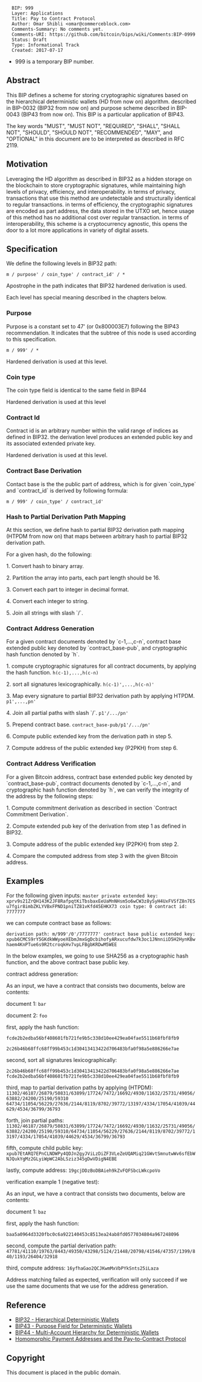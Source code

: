 <pre>
  BIP: 999
  Layer: Applications
  Title: Pay to Contract Protocol
  Author: Omar Shibli <omar@commerceblock.com>
  Comments-Summary: No comments yet.
  Comments-URI: https://github.com/bitcoin/bips/wiki/Comments:BIP-0999
  Status: Draft
  Type: Informational Track
  Created: 2017-07-17
</pre>

* 999 is a temporary BIP number.

==Abstract==

This BIP defines a scheme for storing cryptographic signatures based on the hierarchical deterministic wallets (HD from now on) algorithm.
described in BIP-0032 (BIP32 from now on) and purpose scheme described in
BIP-0043 (BIP43 from now on).
This BIP is a particular application of BIP43.

The key words "MUST", "MUST NOT", "REQUIRED", "SHALL", "SHALL NOT", "SHOULD", "SHOULD NOT", "RECOMMENDED", "MAY", and "OPTIONAL" in this document are to be interpreted as described in RFC 2119.

==Motivation==

Leveraging the HD algorithm as described in BIP32 as a hidden storage on the blockchain to store cryptographic signatures, while maintaining high levels of privacy, efficiency, and interoperability. in terms of privacy, transactions that use this method are undetectable and structurally identical to regular transactions.
in terms of efficiency, the cryptographic signatures are encoded as part address, the data stored in the UTXO set, hence usage of this method has no additional cost over regular transaction. in terms of interoperability, this scheme is a cryptocurrency agnostic, this opens the door to a lot more applications in variety of digital assets.

==Specification==

We define the following levels in BIP32 path:

<code>
m / purpose' / coin_type' / contract_id' / *
</code>

Apostrophe in the path indicates that BIP32 hardened derivation is used.

Each level has special meaning described in the chapters below.

===Purpose===

Purpose is a constant set to 47' (or 0x800003E7) following the BIP43 recommendation. It indicates that the subtree of this node is used according to this specification.

<code>
m / 999' / *
</code>

Hardened derivation is used at this level.

===Coin type===

The coin type field is identical to the same field in BIP44

Hardened derivation is used at this level

===Contract Id===

Contract id is an arbitrary number within the valid range of indices as defined in BIP32. the derivation level produces an extended public key and its associated extended private key.

Hardened derivation is used at this level.

===Contract Base Derivation===

Contact base is the the public part of address, which is for given `coin_type` and `contract_id` is derived by following formula:

<code>
m / 999' / coin_type' / contract_id'
</code>

===Hash to Partial Derivation Path Mapping===

At this section, we define hash to partial BIP32 derivation path mapping (HTPDM from now on) that maps between arbitrary hash to partial BIP32 derivation path.

For a given hash, do the following:

1. Convert hash to binary array.

2. Partition the array into parts, each part length should be 16.

3. Convert each part to integer in decimal format.

4. Convert each integer to string.

5. Join all strings with slash `/`.

===Contract Address Generation===

For a given contract documents denoted by `c-1,...,c-n`, contract base extended public key denoted by `contract_base-pub`, and cryptographic hash function denoted by `h`.

1. compute cryptographic signatures for all contract documents, by applying the hash function.
<code>
h(c-1),...,h(c-n)
</code>

2. sort all signatures lexicographically.
<code>
h(c-1)',...,h(c-n)'
</code>

3. Map every signature to partial BIP32 derivation path by applying HTPDM.
<code>
p1',...,pn'
</code>

4. Join all partial paths with slash `/`.
<code>
p1'/.../pn'
</code>

5. Prepend contract base.
<code>
contract_base-pub/p1'/.../pn'
</code>

6. Compute public extended key from the derivation path in step 5.

7.  Compute address of the public extended key (P2PKH) from step 6.

===Contract Address Verification===

For a given Bitcoin address, contract base extended public key denoted by `contract_base-pub`, contract documents denoted by `c-1,...,c-n`, and cryptographic hash function denoted by `h`, we can verify the integrity of the address by the following steps:

1. Compute commitment derivation as described in section `Contract Commitment Derivation`.

2. Compute extended pub key of the derivation from step 1 as defined in BIP32.

3. Compute address of the public extended key (P2PKH) from step 2.

4. Compare the computed address from step 3 with the given Bitcoin address.

==Examples==

For the following given inputs:
<code>
master private extended key: xprv9s21ZrQH143K2JF8RafpqtKiTbsbaxEeUaMnNHsm5o6wCW3z8ySyH4UxFVSfZ8n7ESu7fgir8imbZKLYVBxFPND1pniTZ81vKfd45EHKX73
coin type: 0
contract id: 7777777
</code>

we can compute contract base as follows:

<code>
derivation path: m/999'/0'/7777777'
contract base public extended key: xpub6CMCS9rY5GKdkWWyoeXEbmJmxGgDcbihofyARxucufdw7k3oc1JNnniiD5H2HynKBwhaem4KnPTue6s9R2tcroqkHv7vpLFBgbKRDwM5WEE
</code>

In the below examples, we going to use SHA256 as a cryptographic hash function, and the above contract base public key.

contract address generation:

As an input, we have a contract that consists two documents, below are contents:

document 1:
<code>
bar
</code>

document 2:
<code>
foo
</code>

first, apply the hash function:

<code>
fcde2b2edba56bf408601fb721fe9b5c338d10ee429ea04fae5511b68fbf8fb9
</code>

<code>
2c26b46b68ffc68ff99b453c1d30413413422d706483bfa0f98a5e886266e7ae
</code>

second, sort all signatures lexicographically:

<code>
2c26b46b68ffc68ff99b453c1d30413413422d706483bfa0f98a5e886266e7ae
fcde2b2edba56bf408601fb721fe9b5c338d10ee429ea04fae5511b68fbf8fb9
</code>

third, map to partial derivation paths by applying (HTPDM):
<code>
11302/46187/26879/50831/63899/17724/7472/16692/4930/11632/25731/49056/63882/24200/25190/59310
64734/11054/56229/27636/2144/8119/8702/39772/13197/4334/17054/41039/44629/4534/36799/36793
</code>

forth, join partial paths:
<code>
11302/46187/26879/50831/63899/17724/7472/16692/4930/11632/25731/49056/63882/24200/25190/59310/64734/11054/56229/27636/2144/8119/8702/39772/13197/4334/17054/41039/44629/4534/36799/36793
</code>

fifth, compute child public key:
<code>
xpub7EtARQ7EPnCLNDWPy4QDJn2gyJViLzDiZF3VLeZeUQAMiq21GWvtSmnutwWv6sfEbWNJQukYgMz2GLyiWpWC2AbLSziz345gDwVDigN4EBE
</code>

lastly, compute address:
<code>
19gcjDDzBoDBAieh9kZvFQFSbcLWkcpoVo
</code>

verification example 1 (negative test):

As an input, we have a contract that consists two documents, below are contents:

document 1:
<code>
baz
</code>

first, apply the hash function:

<code>
baa5a0964d3320fbc0c6a922140453c8513ea24ab8fd0577034804a967248096
</code>

second, compute the partial derivation path:
<code>
47781/41110/19763/8443/49350/43298/5124/21448/20798/41546/47357/1399/840/1193/26404/32918
</code>

third, compute address:
<code>
16yfhaGao2QCJKwmMxVbPYkSnts25iLaza
</code>

Address matching failed as expected, verification will only succeed if we use the same documents that we use for the address generation.

==Reference==

* [[bip-0032.mediawiki|BIP32 - Hierarchical Deterministic Wallets]]
* [[bip-0043.mediawiki|BIP43 - Purpose Field for Deterministic Wallets]]
* [[bip-0044.mediawiki|BIP44 - Multi-Account Hierarchy for Deterministic Wallets]]
* [[https://arxiv.org/abs/1212.3257|Homomorphic Payment Addresses and the Pay-to-Contract Protocol]]

==Copyright==

This document is placed in the public domain.

